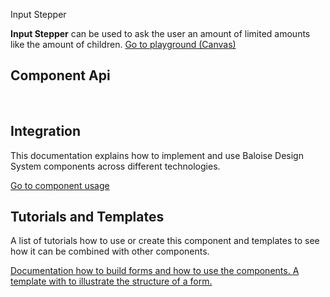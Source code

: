 
<bal-doc-banner id="story--components-form-input-stepper--basic" >Input Stepper</bal-doc-banner>

<bal-doc-lead>
  <b>Input Stepper</b> can be used to ask the user an amount of limited amounts like the amount of children.
</bal-doc-lead>

<Canvas withSource="open">
  <Story id="components-form-input-stepper--basic" />
</Canvas>

<bal-doc-app>
  <bal-button-group class="mb-large" position="center">
    <a class="button is-primary" href="?path=/story/components-form-input-stepper--basic">
      Go to playground (Canvas)
    </a>
    <bal-doc-stackblitz
      framework="angular"
      template={Basic.parameters.docs.source.code}
      modules="input-stepper"
    ></bal-doc-stackblitz>
    <bal-doc-stackblitz
      framework="html"
      template={Basic.parameters.docs.source.code}
      modules="input-stepper"
    ></bal-doc-stackblitz>
  </bal-button-group>
</bal-doc-app>

## Component Api

<Description markdown={readme} />

<br />

## Integration

This documentation explains how to implement and use Baloise Design System components across different technologies.

<a class="button is-primary" href="?path=/docs/development-components--page">
  Go to component usage
</a>

## Tutorials and Templates

A list of tutorials how to use or create this component and templates to see how it can
be combined with other components.


<bal-doc-link-list one-column>
  <a href="?path=/story/implementation-form--page">
    <bal-doc-link-list-item image={IconDocument} subject="Form Tutorial">
      Documentation how to build forms and how to use the components.
    </bal-doc-link-list-item>
  </a>
  <a href="?path=/story/design-common-templates--contact-form">
    <bal-doc-link-list-item image={IconAccount} subject="Template Contact Form">
      A template with to illustrate the structure of a form.
    </bal-doc-link-list-item>
  </a>
</bal-doc-link-list>


<Description markdown={testing} />

<bal-doc-github link="/components/form/bal-input-stepper/stories/bal-input-stepper.docs.mdx"></bal-doc-github>
